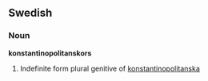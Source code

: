 ==Swedish==
===Noun===
'''konstantinopolitanskors'''

# Indefinite form plural genitive of [[konstantinopolitanska]]